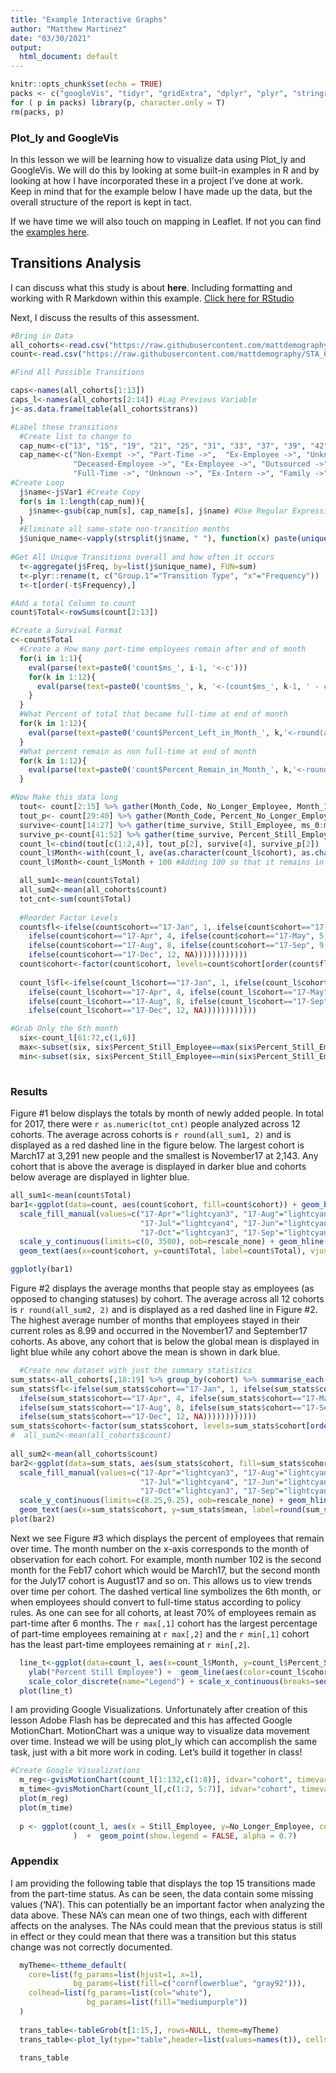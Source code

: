 ```yaml
---
title: "Example Interactive Graphs"
author: "Matthew Martinez"
date: "03/30/2021"
output:
  html_document: default
---
```


```r
knitr::opts_chunk$set(echo = TRUE)
packs <- c("googleVis", "tidyr", "gridExtra", "dplyr", "plyr", "stringr", "data.table", "ggplot2", "scales", "plotly", "gganimate")
for ( p in packs) library(p, character.only = T)
rm(packs, p)

```

### Plot_ly and GoogleVis
In this lesson we will be learning how to visualize data using Plot_ly and GoogleVis. We will do this by looking at some built-in examples in R and by looking at how I have incorporated these in a project I've done at work. Keep in mind that for the example below I have made up the data, but the overall structure of the report is kept in tact.

If we have time we will also touch on mapping in Leaflet. If not you can find the [examples here](https://rpubs.com/uky994/594590).

## **Transitions Analysis**

I can discuss what this study is about **here**. Including formatting and working with R Markdown within this example. [Click here for RStudio](www.rstudio.com)

Next, I discuss the results of this assessment.


```r

#Bring in Data
all_cohorts<-read.csv("https://raw.githubusercontent.com/mattdemography/STA_6233_Spring2021/master/Data/all_cohorts.csv")
count<-read.csv("https://raw.githubusercontent.com/mattdemography/STA_6233_Spring2021/master/Data/cohort_counts.csv")

#Find All Possible Transitions

caps<-names(all_cohorts[1:13])
caps_l<-names(all_cohorts[2:14]) #Lag Previous Variable
j<-as.data.frame(table(all_cohorts$trans))

#Label these transitions
  #Create list to change to
  cap_num<-c("13", "15", "19", "21", "25", "31", "33", "37", "39", "42", "46", "47", "48", "49", "51", "73", "3", "4", "5", "6", "7")
  cap_name<-c("Non-Exempt ->", "Part-Time ->",  "Ex-Employee ->", "Unknown ->",  "Temp-Employee ->", "Temp-Employee ->", "Intern ->", "Intern ->", "Unknown ->", 
              "Deceased-Employee ->", "Ex-Employee ->", "Outsourced ->", "Temp ->", "Ex-Temp ->", "Business-Partner ->", "Deceased-Temp ->", 
              "Full-Time ->", "Unknown ->", "Ex-Intern ->", "Family ->", "Ex-Employee ->")
#Create Loop
  j$name<-j$Var1 #Create Copy
  for(s in 1:length(cap_num)){
    j$name<-gsub(cap_num[s], cap_name[s], j$name) #Use Regular Expression to take what is in cap_num and put cap_name instead
  }
  #Eliminate all same-state non-transition months
  j$unique_name<-vapply(strsplit(j$name, " "), function(x) paste(unique(x), collapse = " "), character(1L)) 
  
#Get All Unique Transitions overall and how often it occurs
  t<-aggregate(j$Freq, by=list(j$unique_name), FUN=sum)
  t<-plyr::rename(t, c("Group.1"="Transition Type", "x"="Frequency"))
  t<-t[order(-t$Frequency),]

#Add a total Column to count
count$Total<-rowSums(count[2:13])

#Create a Survival Format
c<-count$Total
  #Create a How many part-time employees remain after end of month
  for(i in 1:1){
    eval(parse(text=paste0('count$ms_', i-1, '<-c')))
    for(k in 1:12){
      eval(parse(text=paste0('count$ms_', k, '<-(count$ms_', k-1, ' - count$Month_', k, ')')))
    }
  }
  #What Percent of total that became full-time at end of month
  for(k in 1:12){
    eval(parse(text=paste0('count$Percent_Left_in_Month_', k,'<-round(as.numeric(count$Month_', k,'/count$Total)*100,2)')))
  }
  #What percent remain as non full-time at end of month
  for(k in 1:12){
    eval(parse(text=paste0('count$Percent_Remain_in_Month_', k,'<-round(as.numeric(count$ms_', k-1,'/count$Total)*100,2)')))
  }

#Now Make this data long
  tout<- count[2:15] %>% gather(Month_Code, No_Longer_Employee, Month_1:Month_12)
  tout_p<- count[29:40] %>% gather(Month_Code, Percent_No_Longer_Employee, Percent_Left_in_Month_1:Percent_Left_in_Month_12)
  survive<-count[14:27] %>% gather(time_survive, Still_Employee, ms_0:ms_11)
  survive_p<-count[41:52] %>% gather(time_survive, Percent_Still_Employee, Percent_Remain_in_Month_1:Percent_Remain_in_Month_12)
  count_l<-cbind(tout[c(1:2,4)], tout_p[2], survive[4], survive_p[2])
  count_l$Month<-with(count_l, ave(as.character(count_l$cohort), as.character(count_l$cohort), FUN=seq_along)) %>% as.numeric()
  count_l$Month<-count_l$Month + 100 #Adding 100 so that it remains in order as 1, 11, 12, 2 will be order without this

  all_sum1<-mean(count$Total)
  all_sum2<-mean(all_cohorts$count)
  tot_cnt<-sum(count$Total)
  
  #Reorder Factor Levels
  count$fl<-ifelse(count$cohort=="17-Jan", 1, ifelse(count$cohort=="17-Feb", 2, ifelse(count$cohort=="17-Mar", 3,
    ifelse(count$cohort=="17-Apr", 4, ifelse(count$cohort=="17-May", 5, ifelse(count$cohort=="17-Jun", 6, ifelse(count$cohort=="17-Jul", 7,
    ifelse(count$cohort=="17-Aug", 8, ifelse(count$cohort=="17-Sep", 9, ifelse(count$cohort=="17-Oct", 10, ifelse(count$cohort=="17-Nov", 11,
    ifelse(count$cohort=="17-Dec", 12, NA))))))))))))
  count$cohort<-factor(count$cohort, levels=count$cohort[order(count$fl)])
  
  count_l$fl<-ifelse(count_l$cohort=="17-Jan", 1, ifelse(count_l$cohort=="17-Feb", 2, ifelse(count_l$cohort=="17-Mar", 3,
    ifelse(count_l$cohort=="17-Apr", 4, ifelse(count_l$cohort=="17-May", 5, ifelse(count_l$cohort=="17-Jun", 6, ifelse(count_l$cohort=="17-Jul", 7,
    ifelse(count_l$cohort=="17-Aug", 8, ifelse(count_l$cohort=="17-Sep", 9, ifelse(count_l$cohort=="17-Oct", 10, ifelse(count_l$cohort=="17-Nov", 11,
    ifelse(count_l$cohort=="17-Dec", 12, NA))))))))))))

#Grab Only the 6th month
  six<-count_l[61:72,c(1,6)]
  max<-subset(six, six$Percent_Still_Employee==max(six$Percent_Still_Employee))
  min<-subset(six, six$Percent_Still_Employee==min(six$Percent_Still_Employee))
  
```

### Results

Figure #1 below displays the totals by month of newly added people. In total for 2017, there were `r as.numeric(tot_cnt)` people analyzed across 12 cohorts. The average across cohorts is `r round(all_sum1, 2)` and is displayed as a red dashed line in the figure below. The largest cohort is March17 at 3,291 new people and the smallest is November17 at 2,143. Any cohort that is above the average is displayed in darker blue and cohorts below average are displayed in lighter blue.

```r
all_sum1<-mean(count$Total)
bar1<-ggplot(data=count, aes(count$cohort, fill=count$cohort)) + geom_bar(aes(weight=count$Total)) +  
  scale_fill_manual(values=c("17-Apr"="lightcyan3", "17-Aug"="lightcyan4", "17-Dec"="lightcyan3", "17-Feb"="lightcyan4", "17-Jan"="lightcyan3",
                             "17-Jul"="lightcyan4", "17-Jun"="lightcyan3", "17-Mar"="lightcyan4", "17-May"="lightcyan3", "17-Nov"="lightcyan4",
                             "17-Oct"="lightcyan3", "17-Sep"="lightcyan4"), guide=F) + xlab("Cohort") + ylab("Total Employee") + theme_light() + 
  scale_y_continuous(limits=c(0, 3500), oob=rescale_none) + geom_hline(yintercept = all_sum1, linetype="dashed", colour="indianred3") + 
  geom_text(aes(x=count$cohort, y=count$Total, label=count$Total), vjust=-1) + ggtitle("Total Number of Employees as Operators by Cohort")

ggplotly(bar1)
```

Figure #2 displays the average months that people stay as employees (as opposed to changing statuses) by cohort. The average across all 12 cohorts is `r round(all_sum2, 2)` and is displayed as a red dashed line in Figure #2. The highest average number of months that employees stayed in their current roles as 8.99 and occurred in the November17 and September17 cohorts. As above, any cohort that is below the global mean is displayed in light blue while any cohort above the mean is shown in dark blue.

```r

  #Create new dataset with just the summary statistics
sum_stats<-all_cohorts[,18:19] %>% group_by(cohort) %>% summarise_each(funs(mean(., na.rm = T), sd(., na.rm=T)))
sum_stats$fl<-ifelse(sum_stats$cohort=="17-Jan", 1, ifelse(sum_stats$cohort=="17-Feb", 2, ifelse(sum_stats$cohort=="17-Mar", 3,
  ifelse(sum_stats$cohort=="17-Apr", 4, ifelse(sum_stats$cohort=="17-May", 5, ifelse(sum_stats$cohort=="17-Jun", 6, ifelse(sum_stats$cohort=="17-Jul", 7,
  ifelse(sum_stats$cohort=="17-Aug", 8, ifelse(sum_stats$cohort=="17-Sep", 9, ifelse(sum_stats$cohort=="17-Oct", 10, ifelse(sum_stats$cohort=="17-Nov", 11,
  ifelse(sum_stats$cohort=="17-Dec", 12, NA))))))))))))
sum_stats$cohort<-factor(sum_stats$cohort, levels=sum_stats$cohort[order(sum_stats$fl)])
#  all_sum2<-mean(all_cohorts$count)
  
all_sum2<-mean(all_cohorts$count)
bar2<-ggplot(data=sum_stats, aes(sum_stats$cohort, fill=sum_stats$cohort)) + geom_bar(aes(weight=sum_stats$mean)) +  
  scale_fill_manual(values=c("17-Apr"="lightcyan3", "17-Aug"="lightcyan4", "17-Dec"="lightcyan3", "17-Feb"="lightcyan4", "17-Jan"="lightcyan3",
                             "17-Jul"="lightcyan4", "17-Jun"="lightcyan3", "17-Mar"="lightcyan4", "17-May"="lightcyan3", "17-Nov"="lightcyan4",
                             "17-Oct"="lightcyan3", "17-Sep"="lightcyan4"), guide=F) + xlab("Cohort") + ylab("Average Months") + theme_light() + 
  scale_y_continuous(limits=c(8.25,9.25), oob=rescale_none) + geom_hline(yintercept = all_sum2, linetype="dashed", colour="indianred3") + 
  geom_text(aes(x=sum_stats$cohort, y=sum_stats$mean, label=round(sum_stats$mean,2)), vjust=-1) + ggtitle("Average Months Employee Remain by Cohort") 
plot(bar2)
```

Next we see Figure #3 which displays the percent of employees that remain over time. The month number on the x-axis corresponds to the month of observation for each cohort. For example, month number 102 is the second month for the Feb17 cohort which would be March17, but the second month for the July17 cohort is August17 and so on. This allows us to view trends over time per cohort. The dashed vertical line symbolizes the 6th month, or when employees should convert to full-time status according to policy rules. As one can see for all cohorts, at least 70% of employees remain as part-time after 6 months. The `r max[,1]` cohort has the largest percentage of part-time employees remaining at `r max[,2]` and the `r min[,1]` cohort has the least part-time employees remaining at `r min[,2]`.

```r

  line_t<-ggplot(data=count_l, aes(x=count_l$Month, y=count_l$Percent_Still_Employee, group=count_l$cohort)) + xlab("Month Number") +
    ylab("Percent Still Employee") +  geom_line(aes(color=count_l$cohort)) + geom_vline(xintercept = 106, linetype="dashed") + theme_light() + 
    scale_color_discrete(name="Legend") + scale_x_continuous(breaks=seq(101, 112,1)) + ggtitle("Figure #3 Percent Employees Remaining After Each Period by Cohort")
  plot(line_t)
```

I am providing Google Visualizations. Unfortunately after creation of this lesson Adobe Flash has be deprecated and this has affected Google MotionChart. MotionChart was a unique way to visualize data movement over time. Instead we will be using plot_ly which can accomplish the same task, just with a bit more work in coding. Let's build it together in class!

```r
#Create Google Visualizations  
  m_reg<-gvisMotionChart(count_l[1:132,c(1:8)], idvar="cohort", timevar = "Month")
  m_time<-gvisMotionChart(count_l[,c(1:2, 5:7)], idvar="cohort", timevar = "Month")
  plot(m_reg)
  plot(m_time)
  
  p <- ggplot(count_l, aes(x = Still_Employee, y=No_Longer_Employee, colour=cohort)
              )  +  geom_point(show.legend = FALSE, alpha = 0.7)

```

### Appendix

I am providing the following table that displays the top 15 transitions made from the part-time status. As can be seen, the data contain some missing values ('NA'). This can potentially be an important factor when analyzing the data above. These NA's can mean one of two things, each with different affects on the analyses. The NAs could mean that the previous status is still in effect or they could mean that there was a transition but this status change was not correctly documented.

```r
  myTheme<-ttheme_default(
    core=list(fg_params=list(hjust=1, x=1),
              bg_params=list(fill=c("cornflowerblue", "gray92"))),
    colhead=list(fg_params=list(col="white"),
                 bg_params=list(fill="mediumpurple"))
  )
  
  trans_table<-tableGrob(t[1:15,], rows=NULL, theme=myTheme)
  trans_table<-plot_ly(type="table",header=list(values=names(t)), cells=list(values=unname(t[1:15,]))) 

  trans_table
```